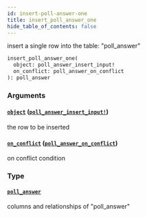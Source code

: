 ```yaml
---
id: insert-poll-answer-one
title: insert_poll_answer_one
hide_table_of_contents: false
---
```


insert a single row into the table: "poll_answer"

```graphql
insert_poll_answer_one(
  object: poll_answer_insert_input!
  on_conflict: poll_answer_on_conflict
): poll_answer
```

### Arguments

#### [`object`](#) ([`poll_answer_insert_input!`](../inputs/poll-answer-insert-input))

the row to be inserted

#### [`on_conflict`](#) ([`poll_answer_on_conflict`](../inputs/poll-answer-on-conflict))

on conflict condition

### Type

#### [`poll_answer`](../objects/poll-answer)

columns and relationships of "poll_answer"
